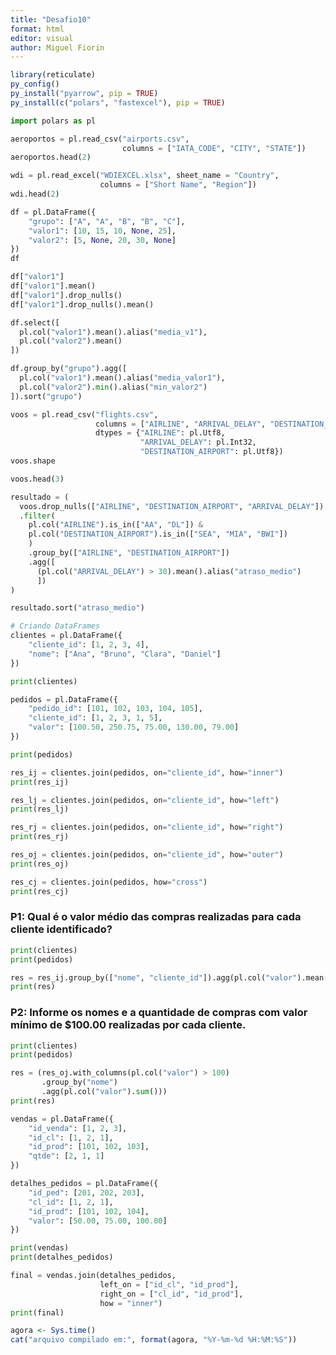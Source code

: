 ```yaml
---
title: "Desafio10"
format: html
editor: visual
author: Miguel Fiorin
---
```


```r
library(reticulate)
py_config()
py_install("pyarrow", pip = TRUE)
py_install(c("polars", "fastexcel"), pip = TRUE)

```

```python
import polars as pl

aeroportos = pl.read_csv("airports.csv",
                         columns = ["IATA_CODE", "CITY", "STATE"])
aeroportos.head(2)
```

```python
wdi = pl.read_excel("WDIEXCEL.xlsx", sheet_name = "Country",
                    columns = ["Short Name", "Region"])
wdi.head(2)
```

```python
df = pl.DataFrame({
    "grupo": ["A", "A", "B", "B", "C"],
    "valor1": [10, 15, 10, None, 25],
    "valor2": [5, None, 20, 30, None]
})
df
```

```python
df["valor1"]
df["valor1"].mean()
df["valor1"].drop_nulls()
df["valor1"].drop_nulls().mean()
```

```python
df.select([
  pl.col("valor1").mean().alias("media_v1"),
  pl.col("valor2").mean()
])

df.group_by("grupo").agg([
  pl.col("valor1").mean().alias("media_valor1"),
  pl.col("valor2").min().alias("min_valor2")
]).sort("grupo")

voos = pl.read_csv("flights.csv",
                   columns = ["AIRLINE", "ARRIVAL_DELAY", "DESTINATION_AIRPORT"],
                   dtypes = {"AIRLINE": pl.Utf8,
                             "ARRIVAL_DELAY": pl.Int32,
                             "DESTINATION_AIRPORT": pl.Utf8})
voos.shape

voos.head(3)
```

```python
resultado = (
  voos.drop_nulls(["AIRLINE", "DESTINATION_AIRPORT", "ARRIVAL_DELAY"])
  .filter(
    pl.col("AIRLINE").is_in(["AA", "DL"]) &
    pl.col("DESTINATION_AIRPORT").is_in(["SEA", "MIA", "BWI"])
    )
    .group_by(["AIRLINE", "DESTINATION_AIRPORT"])
    .agg([
      (pl.col("ARRIVAL_DELAY") > 30).mean().alias("atraso_medio")
      ])
)

resultado.sort("atraso_medio")
```

```python
# Criando DataFrames
clientes = pl.DataFrame({
    "cliente_id": [1, 2, 3, 4],
    "nome": ["Ana", "Bruno", "Clara", "Daniel"]
})

print(clientes)

pedidos = pl.DataFrame({
    "pedido_id": [101, 102, 103, 104, 105],
    "cliente_id": [1, 2, 3, 1, 5],
    "valor": [100.50, 250.75, 75.00, 130.00, 79.00]
})

print(pedidos)
```

```python
res_ij = clientes.join(pedidos, on="cliente_id", how="inner")
print(res_ij)
```

```python
res_lj = clientes.join(pedidos, on="cliente_id", how="left")
print(res_lj)
```

```python
res_rj = clientes.join(pedidos, on="cliente_id", how="right")
print(res_rj)
```

```python
res_oj = clientes.join(pedidos, on="cliente_id", how="outer")
print(res_oj)
```

```python
res_cj = clientes.join(pedidos, how="cross")
print(res_cj)
```

### P1: Qual é o valor médio das compras realizadas para cada cliente identificado?

```python
print(clientes)
print(pedidos)

res = res_ij.group_by(["nome", "cliente_id"]).agg(pl.col("valor").mean())
print(res)
```

### P2: Informe os nomes e a quantidade de compras com valor mínimo de \$100.00 realizadas por cada cliente.

```python
print(clientes)
print(pedidos)

res = (res_oj.with_columns(pl.col("valor") > 100)
       .group_by("nome")
       .agg(pl.col("valor").sum()))
print(res)
```

```python
vendas = pl.DataFrame({
    "id_venda": [1, 2, 3],
    "id_cl": [1, 2, 1],
    "id_prod": [101, 102, 103],
    "qtde": [2, 1, 1]
})

detalhes_pedidos = pl.DataFrame({
    "id_ped": [201, 202, 203],
    "cl_id": [1, 2, 1],
    "id_prod": [101, 102, 104],
    "valor": [50.00, 75.00, 100.00]
})
```

```python
print(vendas)
print(detalhes_pedidos)

final = vendas.join(detalhes_pedidos,
                    left_on = ["id_cl", "id_prod"],
                    right_on = ["cl_id", "id_prod"],
                    how = "inner")
print(final)
```

```r
agora <- Sys.time()
cat("arquivo compilado em:", format(agora, "%Y-%m-%d %H:%M:%S"))

```
